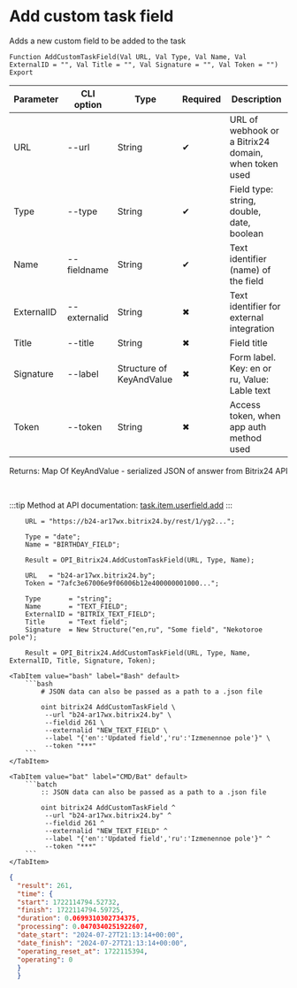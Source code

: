 ﻿---
sidebar_position: 2
---


# Add custom task field
 Adds a new custom field to be added to the task



`Function AddCustomTaskField(Val URL, Val Type, Val Name, Val ExternalID = "", Val Title = "", Val Signature = "", Val Token = "") Export`

  | Parameter | CLI option | Type | Required | Description |
  |-|-|-|-|-|
  | URL | --url | String | &#x2714; | URL of webhook or a Bitrix24 domain, when token used |
  | Type | --type | String | &#x2714; | Field type: string, double, date, boolean |
  | Name | --fieldname | String | &#x2714; | Text identifier (name) of the field |
  | ExternalID | --externalid | String | &#x2716; | Text identifier for external integration |
  | Title | --title | String | &#x2716; | Field title |
  | Signature | --label | Structure of KeyAndValue | &#x2716; | Form label. Key: en or ru, Value: Lable text |
  | Token | --token | String | &#x2716; | Access token, when app auth method used |

  
  Returns:  Map Of KeyAndValue - serialized JSON of answer from Bitrix24 API

<br/>

:::tip
Method at API documentation: [task.item.userfield.add](https://dev.1c-bitrix.ru/rest_help/tasks/task/userfield/add.php)
:::
<br/>


```bsl title="1C:Enterprise/OneScript code example"
    URL = "https://b24-ar17wx.bitrix24.by/rest/1/yg2...";

    Type = "date";
    Name = "BIRTHDAY_FIELD";

    Result = OPI_Bitrix24.AddCustomTaskField(URL, Type, Name);

    URL   = "b24-ar17wx.bitrix24.by";
    Token = "7afc3e67006e9f06006b12e400000001000...";

    Type       = "string";
    Name       = "TEXT_FIELD";
    ExternalID = "BITRIX_TEXT_FIELD";
    Title      = "Text field";
    Signature  = New Structure("en,ru", "Some field", "Nekotoroe pole");

    Result = OPI_Bitrix24.AddCustomTaskField(URL, Type, Name, ExternalID, Title, Signature, Token);
```
 

 <Tabs>
  
    <TabItem value="bash" label="Bash" default>
        ```bash
            # JSON data can also be passed as a path to a .json file
            
            oint bitrix24 AddCustomTaskField \
             --url "b24-ar17wx.bitrix24.by" \
             --fieldid 261 \
             --externalid "NEW_TEXT_FIELD" \
             --label "{'en':'Updated field','ru':'Izmenennoe pole'}" \
             --token "***"
        ```
    </TabItem>
  
    <TabItem value="bat" label="CMD/Bat" default>
        ```batch
            :: JSON data can also be passed as a path to a .json file
            
            oint bitrix24 AddCustomTaskField ^
             --url "b24-ar17wx.bitrix24.by" ^
             --fieldid 261 ^
             --externalid "NEW_TEXT_FIELD" ^
             --label "{'en':'Updated field','ru':'Izmenennoe pole'}" ^
             --token "***"
        ```
    </TabItem>
</Tabs>


```json title="Result"
{
  "result": 261,
  "time": {
  "start": 1722114794.52732,
  "finish": 1722114794.59725,
  "duration": 0.0699310302734375,
  "processing": 0.0470340251922607,
  "date_start": "2024-07-27T21:13:14+00:00",
  "date_finish": "2024-07-27T21:13:14+00:00",
  "operating_reset_at": 1722115394,
  "operating": 0
  }
  }
```
